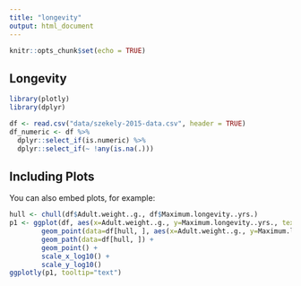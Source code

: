 ```yaml
---
title: "longevity"
output: html_document
---
```


```r
knitr::opts_chunk$set(echo = TRUE)
```
## Longevity

```r
library(plotly)
library(dplyr)
```

```r
df <- read.csv("data/szekely-2015-data.csv", header = TRUE)
df_numeric <- df %>%
  dplyr::select_if(is.numeric) %>%
  dplyr::select_if(~ !any(is.na(.)))
```

## Including Plots

You can also embed plots, for example:

```r
hull <- chull(df$Adult.weight..g., df$Maximum.longevity..yrs.)
p1 <- ggplot(df, aes(x=Adult.weight..g., y=Maximum.longevity..yrs., text=Common.name)) +
        geom_point(data=df[hull, ], aes(x=Adult.weight..g., y=Maximum.longevity..yrs.), colour="red", size=5) + 
        geom_path(data=df[hull, ]) + 
        geom_point() +
        scale_x_log10() +
        scale_y_log10()
ggplotly(p1, tooltip="text")
```

